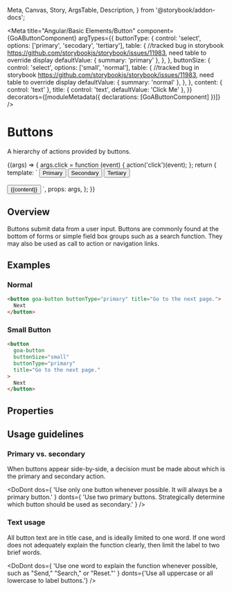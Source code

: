 
  Meta,
  Canvas,
  Story,
  ArgsTable,
  Description,
} from '@storybook/addon-docs';

<Meta
  title="Angular/Basic Elements/Button"
  component={GoAButtonComponent}
  argTypes={{
    buttonType: {
      control: 'select',
      options: ['primary', 'secodary', 'tertiary'],
      table: {
        //tracked bug in storybook https://github.com/storybookjs/storybook/issues/11983, need table to override display
        defaultValue: { summary: 'primary' },
      },
    },
    buttonSize: {
      control: 'select',
      options: ['small', 'normal'],
      table: {
        //tracked bug in storybook https://github.com/storybookjs/storybook/issues/11983, need table to override display
        defaultValue: { summary: 'normal' },
      },
    },
    content: { control: 'text' },
    title: { control: 'text', defaultValue: 'Click Me' },
  }}
  decorators={[moduleMetadata({ declarations: [GoAButtonComponent] })]}
/>

# Buttons

A hierarchy of actions provided by buttons.

<Canvas>
  <Story
    name="Variants"
    height={100}
    args={{
      buttonType: 'primary',
      buttonSize: 'normal',
      content: 'Demo',
      title: 'The button title',
    }}
    parameters={{
      design: {
        specUrl:
          'https://xd.adobe.com/spec/75ca41d4-040c-4b1d-6ff9-0430b7119cf0-03fb/screen/ea24fb1f-4b15-495f-8fe6-603d1ac538a4/Buttons',
        reviewUrl:
          'https://xd.adobe.com/view/75ca41d4-040c-4b1d-6ff9-0430b7119cf0-03fb/',
      },
    }}
  >
    {(args) => {
      args.click = function (event) {
        action('click')(event);
      };
      return {
        template: `
          <button goa-button buttonSize="normal" buttonType="primary" title="title" (click)="click($event)">Primary</button>
          <button goa-button buttonSize="normal" buttonType="secondary" title="title" (click)="click($event)">Secondary</button>
          <button goa-button buttonSize="normal" buttonType="tertiary" title="title" (click)="click($event)">Tertiary</button><br><br>
          <button goa-button [buttonSize]="buttonSize" [buttonType]="buttonType" [title]="title" (click)="click($event)">{{content}}</button>
        `,
        props: args,
      };
    }}
  </Story>
</Canvas>

## Overview

Buttons submit data from a user input. Buttons are commonly found at the bottom of forms or simple
field box groups such as a search function. They may also be used as call to action or navigation
links.

## Examples

### Normal

```html
<button goa-button buttonType="primary" title="Go to the next page.">
  Next
</button>
```

### Small Button

```html
<button
  goa-button
  buttonSize="small"
  buttonType="primary"
  title="Go to the next page."
>
  Next
</button>
```

## Properties

<Description of={GoAButtonComponent} />
<ArgsTable of={GoAButtonComponent} />

## Usage guidelines

### Primary vs. secondary

When buttons appear side-by-side, a decision must be made about which is the primary and secondary
action.

<DoDont
  dos={
    'Use only one button whenever possible. It will always be a primary button.'
  }
  donts={
    'Use two primary buttons. Strategically determine which button should be used as secondary.'
  }
/>

### Text usage

All button text are in title case, and is ideally limited to one word. If one word does not adequately explain the function clearly, then limit the label to two brief words.

<DoDont
  dos={
    'Use one word to explain the function whenever possible, such as "Send," "Search," or "Reset."'
  }
  donts={'Use all uppercase or all lowercase to label buttons.'}
/>
